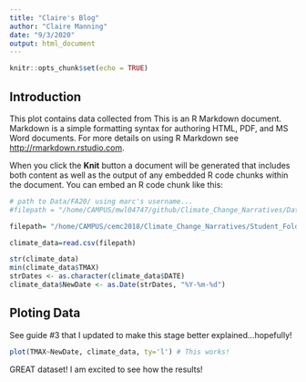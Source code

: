 ```yaml
---
title: "Claire's Blog"
author: "Claire Manning"
date: "9/3/2020"
output: html_document
---
```


```r
knitr::opts_chunk$set(echo = TRUE)
```

## Introduction

This plot contains data collected from This is an R Markdown document. Markdown is a simple formatting syntax for authoring HTML, PDF, and MS Word documents. For more details on using R Markdown see <http://rmarkdown.rstudio.com>.

When you click the **Knit** button a document will be generated that includes both content as well as the output of any embedded R code chunks within the document. You can embed an R code chunk like this:

```r
# path to Data/FA20/ using marc's username...
#filepath = "/home/CAMPUS/mwl04747/github/Climate_Change_Narratives/Data/FA20/manning_mccall_data.csv"

filepath= "/home/CAMPUS/cemc2018/Climate_Change_Narratives/Student_Folders/Manning/manning_mccall_data.csv"

climate_data=read.csv(filepath)

str(climate_data)
min(climate_data$TMAX)
strDates <- as.character(climate_data$DATE)
climate_data$NewDate <- as.Date(strDates, "%Y-%m-%d")
```


## Ploting Data

See guide #3 that I updated to make this stage better explained...hopefully!

```r
plot(TMAX~NewDate, climate_data, ty='l') # This works!

```

GREAT dataset!  I am excited to see how the results!
